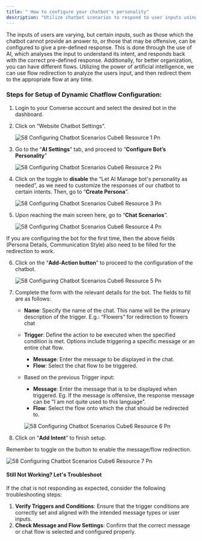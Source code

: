 ```yaml
---
title: " How to configure your chatbot's personality"
description: "Utilize chatbot scenarios to respond to user inputs using pre-defined messages, or redirect them to different flows using the power of artificial intelligence"
---
```


The inputs of users are varying, but certain inputs, such as those which the chatbot cannot provide an answer to, or those that may be offensive, can be configured to give a pre-defined response. This is done through the use of AI, which analyses the input to understand its intent, and responds back with the correct pre-defined response.   Additionally, for better organization, you can have different flows. Utilizing the power of artificial intelligence, we can use flow redirection to analyze the users input, and then redirect them to the appropriate flow at any time.

### **Steps for Setup of Dynamic Chatflow Configuration:**

1. Login to your  Converse account and select the desired bot in the dashboard.
2. Click on “Website Chatbot Settings”.

   ![58 Configuring Chatbot Scenarios Cube6 Resource 1 Pn](/images/how-botpenguin-works/chatbot-persona/58.configuring_chatbot_scenarios__Cube6_resource-1.png)
3. Go to the “**AI Settings**” tab, and proceed to “**Configure Bot’s Personality**”

   ![58 Configuring Chatbot Scenarios Cube6 Resource 2 Pn](/images/how-botpenguin-works/chatbot-persona/58.configuring_chatbot_scenarios__Cube6_resource-2.png)
4. Click on the toggle to **disable** the “Let AI Manage bot's personality as needed”, as we need to customize the responses of our chatbot to certain intents. Then, go to “**Create Persona**”.

   ![58 Configuring Chatbot Scenarios Cube6 Resource 3 Pn](/images/how-botpenguin-works/chatbot-persona/58.configuring_chatbot_scenarios__Cube6_resource-3.png)
5. Upon reaching the main screen here, go to “**Chat Scenarios**”.

   ![58 Configuring Chatbot Scenarios Cube6 Resource 4 Pn](/images/how-botpenguin-works/chatbot-persona/58.configuring_chatbot_scenarios__Cube6_resource-4.png)

<Info>
  If you are configuring the bot for the first time, then the above fields (Persona Details, Communication Style) also need to be filled for the redirection to work.
</Info>

6. Click on the “**Add-Action button**” to proceed to the configuration of the chatbot.

   ![58 Configuring Chatbot Scenarios Cube6 Resource 5 Pn](/images/how-botpenguin-works/chatbot-persona/58.configuring_chatbot_scenarios__Cube6_resource-5.png)
7. Complete the form with the relevant details for the bot. The fields to fill are as follows:
   - **Name**: Specify the name of the chat. This name will be the primary description of the trigger. E.g.: “Flowers” for redirection to flowers chat
   - **Trigger**: Define the action to be executed when the specified condition is met. Options include triggering a specific message or an entire chat flow.
     - **Message**: Enter the message to be displayed in the chat.
     - **Flow**: Select the chat flow to be triggered.
   - Based on the previous Trigger input:
     - **Message**: Enter the message that is to be displayed when triggered. Eg. If the message is offensive, the response message can be "I am not quite used to this language".
     - **Flow**: Select the flow onto which the chat should be redirected to.

     ![58 Configuring Chatbot Scenarios Cube6 Resource 6 Pn](/images/how-botpenguin-works/chatbot-persona/58.configuring_chatbot_scenarios__Cube6_resource-6.png)
8. Click on “**Add Intent**” to finish setup.

<Info>
  Remember to toggle on the button to enable the message/flow redirection.
</Info>

![58 Configuring Chatbot Scenarios Cube6 Resource 7 Pn](/images/how-botpenguin-works/chatbot-persona/58.configuring_chatbot_scenarios__Cube6_resource-7.png)

#### **Still Not Working? Let's Troubleshoot**

If the chat is not responding as expected, consider the following troubleshooting steps:

1. **Verify Triggers and Conditions**: Ensure that the trigger conditions are correctly set and aligned with the intended message types or user inputs.
2. **Check Message and Flow Settings**: Confirm that the correct message or chat flow is selected and configured properly.
